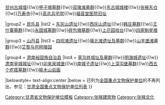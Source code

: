 {{Navbox
|name = 张掖市境内的甘肃省文物保护单位
|title = [[张掖市境内的甘肃省文物保护单位列表|张掖市境内的甘肃省文物保护单位]]
|titlestyle =
|image =
|style = text-align:left;
|groupstyle = text-align:center;
|state = {{{state<includeonly>|collapsed</includeonly>}}}
|above =

|group1 = [[甘州区]]
|list1 = [[西武当瓷窑址]]{{!w}}[[甘州古城墙]]{{!w}}[[甲子墩墓群]]{{!w}}[[双墩滩墓群]]{{!w}}[[东古城城楼]]{{!w}}[[张掖东仓]]{{!w}}[[万寿寺 (张掖)|万寿寺]]{{!w}}[[高总兵宅院]]{{!w}}[[福音堂医院旧址]]

|group2 = [[民乐县]]
|list2 = [[东灰山遗址]]{{!w}}[[西灰山遗址]]{{!w}}[[韩庄墓群]]{{!w}}[[王什寨墓群]]{{!w}}[[永固城墓群]]{{!w}}[[砖包墩墓群]]{{!w}}[[上花园戏台]]{{!w}}[[四家魁星楼]]

|group3 = [[山丹县]]
|list3 = [[四坝滩遗址]]{{!w}}[[壕北滩遗址及墓群]]{{!w}}[[山羊堡滩墓群]]{{!w}}[[艾黎与何柯陵园]]

|group4 = [[肃南裕固族自治县]]
|list4 = [[草沟井城址及墓群]]{{!w}}[[明海城遗址]]{{!w}}[[肃南皇城城址]]{{!w}}[[卯来泉城堡]]{{!w}}[[南城子遗址]]{{!w}}[[上深沟堡墓群]]{{!w}}[[西五个疙瘩墓群]]{{!w}}[[榆木山岩画]]

|belowstyle= text-align:center
|below = 已列为[[全国重点文物保护单位]]的不再列出，参见：[[甘肃全国重点文物保护单位列表]]
}}<noinclude>
[[Category:甘肃省文物保护单位模板]]
[[Category:张掖建筑物]]
[[Category:张掖文化]]
</noinclude>